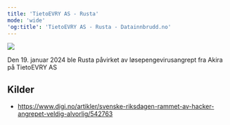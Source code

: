 ```yaml
---
title: 'TietoEVRY AS - Rusta'
mode: 'wide'
'og:title': 'TietoEVRY AS - Rusta - Datainnbrudd.no'
---
```


<Frame>
<img src="/images/tietoevry.png" noZoom/>
</Frame>

Den 19. januar 2024 ble Rusta påvirket av løsepengevirusangrept fra Akira på TietoEVRY AS



## Kilder
- https://www.digi.no/artikler/svenske-riksdagen-rammet-av-hacker-angrepet-veldig-alvorlig/542763
